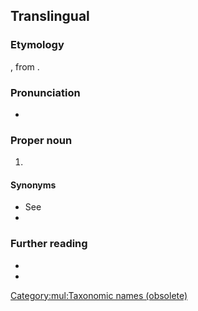 {{also|acalephae}}
==Translingual==

===Etymology===
{{der|mul|NL.|-}}, from {{der|mul|grc|ἀκαλήφη||stinging nettle}}.

===Pronunciation===
* {{a|US}} {{IPA|/ˌæk.əˈli.fi/|lang=mul}}

===Proper noun===
{{taxoninfl}}

# {{lb|mul|obsolete}} {{taxon|group|phylum|Coelenterata|including the {{l|en|medusae}} or {{l|en|jellyfishes}}, and {{l|en|hydroids}}; so called from the {{l|en|stinging}} power they possess}}

====Synonyms====
* See {{projectlink|wikipedia|Sea nettle}}
* {{l|mul|Acalepha}}

===Further reading===
* {{R:OneLook|acalephae}}
* {{R:Century 1911}}

[[Category:mul:Taxonomic names (obsolete)]]